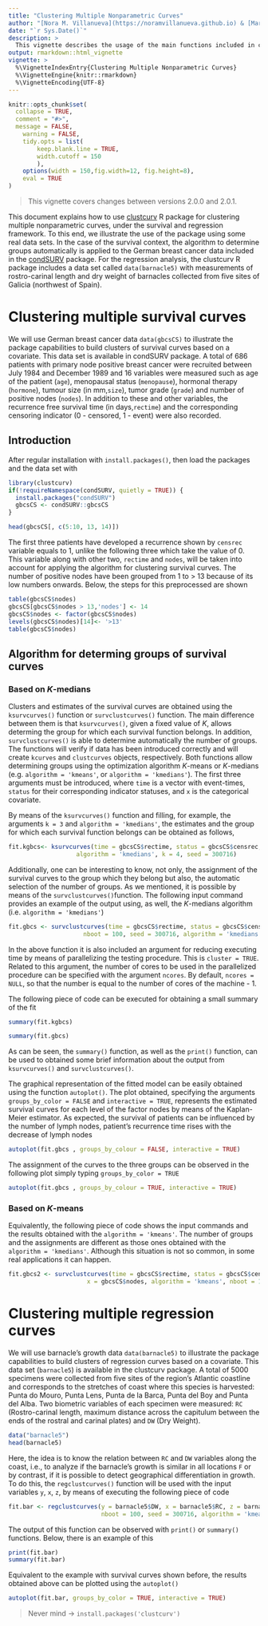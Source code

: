 ```yaml
---
title: "Clustering Multiple Nonparametric Curves"
author: "[Nora M. Villanueva](https://noramvillanueva.github.io) & [Marta Sestelo](https://sestelo.github.io)"
date: "`r Sys.Date()`"
description: >
  This vignette describes the usage of the main functions included in clustcurv package with two real data sets.
output: rmarkdown::html_vignette
vignette: >
  %\VignetteIndexEntry{Clustering Multiple Nonparametric Curves}
  %\VignetteEngine{knitr::rmarkdown}
  %\VignetteEncoding{UTF-8}
---
```



```r
knitr::opts_chunk$set(
  collapse = TRUE,
  comment = "#>",
  message = FALSE,
	warning = FALSE,
	tidy.opts = list(
		keep.blank.line = TRUE,
		width.cutoff = 150
		),
	options(width = 150,fig.width=12, fig.height=8),
	eval = TRUE
)
```

> This vignette covers changes between versions 2.0.0 and 2.0.1.

This document explains how to use  [clustcurv](https://cran.r-project.org/package=clustcurv) R package for clustering multiple 
nonparametric curves, under the survival and regression framework. To this end, we
illustrate the use of the package using some real data sets. In the case
of the survival context, the algorithm to determine groups automatically  is 
applied to the German breast cancer data included in the [condSURV](https://cran.r-project.org/package=condSURV) package. For 
the regression analysis, the  clustcurv R package includes a data set called 
 `data(barnacle5)` with measurements of rostro-carinal length and dry weight of barnacles
collected from five sites of Galicia (northwest of Spain). 


# Clustering multiple survival curves 

We will use German breast cancer data `data(gbcsCS)` to illustrate the package capabilities to build clusters of survival curves based on a covariate. This data set is available in condSURV package. A total of 686 patients with primary node positive breast cancer were recruited between July 1984 and December 1989 and 16 variables were measured such as age of the patient (`age`), menopausal status (`menopause`), hormonal therapy (`hormone`), tumour size (in mm,`size`), tumor grade (`grade`) and number of positive nodes (`nodes`). In addition to these and other variables, the recurrence free survival time (in days,`rectime`) and the corresponding censoring indicator (0 - censored, 1 - event) were also recorded.

## Introduction

After regular installation with `install.packages()`, then load the packages and the data set with

```r
library(clustcurv)
if(!requireNamespace(condSURV, quietly = TRUE)) {
  install.packages("condSURV")
  gbcsCS <- condSURV::gbcsCS
} 

head(gbcsCS[, c(5:10, 13, 14)])
```


The first three patients have developed a recurrence shown by `censrec` variable equals to 1, unlike the following three which take the value of 0. This variable along with other two, `rectime` and `nodes`, will be taken into account for applying the algorithm for clustering survival curves. The number of positive nodes have been grouped from 1 to > 13 because of its low numbers onwards. Below, the steps for this preprocessed are shown

```r
table(gbcsCS$nodes)
gbcsCS[gbcsCS$nodes > 13,'nodes'] <- 14
gbcsCS$nodes <- factor(gbcsCS$nodes)
levels(gbcsCS$nodes)[14]<- '>13'
table(gbcsCS$nodes)
```

## Algorithm for determing groups of survival curves

### Based on $K$-medians 

Clusters and estimates of the survival curves are obtained using the `ksurvcurves()` function or `survclustcurves()` function. The main difference between them is that `ksurvcurves()`, given a fixed value of $K$, allows determing the group for which each survival function belongs. In addition,  `survclustcurves()` is able to determine automatically the number of groups. The functions will verify if data has been introduced correctly and will create  `kcurves` and `clustcurves` objects, respectively. Both functions allow determining groups using the optimization algorithm $K$-means or $K$-medians (e.g. `algorithm = 'kmeans'`, or `algorithm = 'kmedians'`). The first three arguments must be introduced, where `time` is a vector with event-times, `status` for their corresponding indicator statuses, and `x` is the categorical covariate. 


By means of the `ksurvcurves()` function and filling, for example, the arguments `k = 3` and `algorithm = 'kmedians'`, the estimates and the group for which each survival function belongs can be obtained as follows, 

```r
fit.kgbcs<- ksurvcurves(time = gbcsCS$rectime, status = gbcsCS$censrec, x = gbcsCS$nodes,
                   algorithm = 'kmedians', k = 4, seed = 300716)
```

Additionally, one can be interesting to know, not only, the assignment of the survival curves to the group which they belong but also, the automatic selection of the number of groups. As we mentioned, it is possible by means of the `survclustcurves()`function. The following input command provides an example of the output using, as well, the $K$-medians algorithm (i.e. `algorithm = 'kmedians'`)

```r
fit.gbcs <- survclustcurves(time = gbcsCS$rectime, status = gbcsCS$censrec, x = gbcsCS$nodes,
                     nboot = 100, seed = 300716, algorithm = 'kmedians')
``` 

In the above function it is also included an argument for reducing executing time by means of parallelizing the testing procedure. This is `cluster = TRUE`. Related to this argument,  the number of cores to be used in the parallelized procedure can be specified with the argument `ncores`. By default, `ncores = NULL`, so that the number is equal to the number of cores of the machine - 1.


The following piece of code can be executed for obtaining a small summary of the fit
```r
summary(fit.kgbcs)

summary(fit.gbcs)
```


As can be seen, the `summary()` function, as well as the `print()` function, can be used to obtained some brief information about the output from `ksurvcurves()` and `survclustcurves()`.


The graphical representation of the fitted model can be easily obtained using the function `autoplot()`. The plot obtained, specifying the arguments `groups_by_color = FALSE` and `interactive = TRUE`, represents the estimated survival curves for each level of the factor nodes by means of the Kaplan-Meier estimator. As expected, the survival of patients can be influenced by the number of lymph nodes, patient’s recurrence time rises with the decrease of lymph nodes

 
 
```r
autoplot(fit.gbcs , groups_by_colour = FALSE, interactive = TRUE)
```


The assignment of the curves to the three groups can be observed in the following plot simply typing `groups_by_color = TRUE` 

```r
autoplot(fit.gbcs , groups_by_colour = TRUE, interactive = TRUE)
```


### Based on $K$-means


Equivalently, the following piece of code shows the input commands and the results obtained with the `algorithm = 'kmeans'`. The number of groups and the assignments are different as those ones obtained with the `algorithm = 'kmedians'`. Although this situation is not so common, in some real applications it can happen.
```r
fit.gbcs2 <- survclustcurves(time = gbcsCS$rectime, status = gbcsCS$censrec, seed = 300716,
                      x = gbcsCS$nodes, algorithm = 'kmeans', nboot = 100)
```



# Clustering multiple regression curves 

We will use barnacle’s growth data `data(barnacle5)` to illustrate the package capabilities to build clusters of regression curves based on a covariate. This data set (`barnacle5`) is available in the clustcurv package. A total of 5000 specimens were collected from five sites  of the region’s Atlantic coastline and corresponds to the stretches of coast where this species is harvested: Punta do Mouro, Punta Lens, Punta de la Barca, Punta del Boy and Punta del Alba. Two biometric variables of each specimen were measured: `RC` (Rostro-carinal length, maximum distance across the capitulum between the ends of the rostral and carinal plates) and `DW` (Dry Weight).


```r
data("barnacle5")
head(barnacle5)
```


Here, the idea is to know the relation between `RC` and `DW` variables along the coast, i.e., to analyze if the barnacle’s growth is similar in all locations `F` or by contrast, if it is possible to detect geographical differentiation in growth. To do this,  the `regclustcurves()` function will be  used with the input variables `y`, `x`, `z`, by means of executing the following piece of code


```r
fit.bar <- regclustcurves(y = barnacle5$DW, x = barnacle5$RC, z = barnacle5$F,
                          nboot = 100, seed = 300716, algorithm = 'kmeans')
```

The output of this function can be observed with `print()` or `summary()` functions. Below, there is an example of this

```r
print(fit.bar)
summary(fit.bar)
```



Equivalent to the example with survival curves shown before, the results obtained above can be plotted using the `autoplot()` 

```r
autoplot(fit.bar, groups_by_color = TRUE, interactive = TRUE)
```

> Never mind -> `install.packages('clustcurv')`
